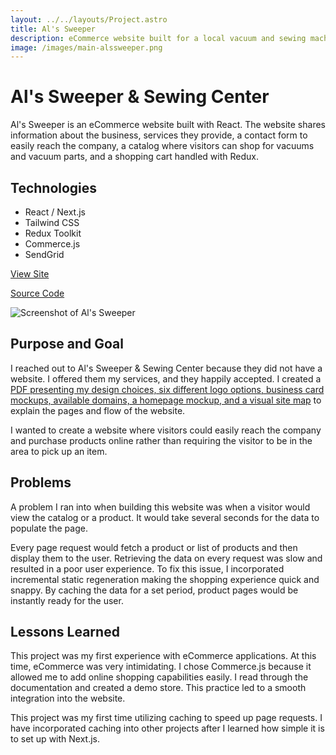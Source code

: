```yaml
---
layout: ../../layouts/Project.astro
title: Al's Sweeper
description: eCommerce website built for a local vacuum and sewing machine company.
image: /images/main-alssweeper.png
---
```



<GridCard spacing={true}>

# Al's Sweeper & Sewing Center

Al's Sweeper is an eCommerce website built with React. The website shares information about the business, services they provide, a contact form to easily reach the company, a catalog where visitors can shop for vacuums and vacuum parts, and a shopping cart handled with Redux.

## Technologies

- React / Next.js
- Tailwind CSS
- Redux Toolkit
- Commerce.js
- SendGrid

[View Site](https://alssweeper.vercel.app/)

[Source Code](https://github.com/raymondkneipp/alssweeper)

<Image
	src="/images/full-alssweeper.png"
	alt="Screenshot of Al's Sweeper"
	width={1920}
	height={2318}
	fit="cover"
	position="top"
	class="w-full bg-stone-800"
/>

</GridCard>

<GridCard spacing={true}>

## Purpose and Goal

I reached out to Al's Sweeper & Sewing Center because they did not have a website. I offered them my services, and they happily accepted. I created a [PDF presenting my design choices, six different logo options, business card mockups, available domains, a homepage mockup, and a visual site map](</Al's Sweeper & Sewing Shop.pdf>) to explain the pages and flow of the website.

I wanted to create a website where visitors could easily reach the company and purchase products online rather than requiring the visitor to be in the area to pick up an item.

</GridCard>

<GridCard spacing={true}>

## Problems

A problem I ran into when building this website was when a visitor would view the catalog or a product. It would take several seconds for the data to populate the page.

Every page request would fetch a product or list of products and then display them to the user. Retrieving the data on every request was slow and resulted in a poor user experience. To fix this issue, I incorporated incremental static regeneration making the shopping experience quick and snappy. By caching the data for a set period, product pages would be instantly ready for the user.

</GridCard>

<GridCard spacing={true}>

## Lessons Learned

This project was my first experience with eCommerce applications. At this time, eCommerce was very intimidating. I chose Commerce.js because it allowed me to add online shopping capabilities easily. I read through the documentation and created a demo store. This practice led to a smooth integration into the website.

This project was my first time utilizing caching to speed up page requests. I have incorporated caching into other projects after I learned how simple it is to set up with Next.js.

</GridCard>
